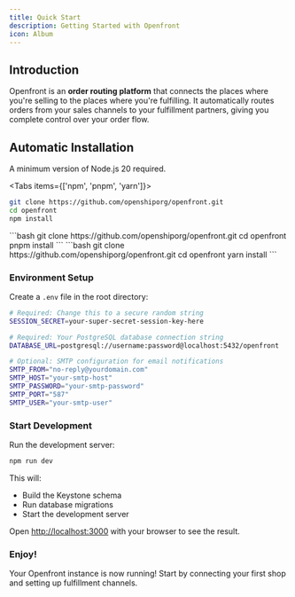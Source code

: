 ```yaml
---
title: Quick Start
description: Getting Started with Openfront
icon: Album
---
```



## Introduction

Openfront is an **order routing platform** that connects the places where you're selling to the places where you're fulfilling. It automatically routes orders from your sales channels to your fulfillment partners, giving you complete control over your order flow.

## Automatic Installation

A minimum version of Node.js 20 required.

<Tabs items={['npm', 'pnpm', 'yarn']}>
<Tab value="npm">
```bash
git clone https://github.com/openshiporg/openfront.git
cd openfront
npm install
```
</Tab>
<Tab value="pnpm">
```bash
git clone https://github.com/openshiporg/openfront.git
cd openfront
pnpm install
```
</Tab>
<Tab value="yarn">
```bash
git clone https://github.com/openshiporg/openfront.git
cd openfront
yarn install
```
</Tab>
</Tabs>

### Environment Setup

Create a `.env` file in the root directory:

```bash
# Required: Change this to a secure random string
SESSION_SECRET=your-super-secret-session-key-here

# Required: Your PostgreSQL database connection string
DATABASE_URL=postgresql://username:password@localhost:5432/openfront

# Optional: SMTP configuration for email notifications
SMTP_FROM="no-reply@yourdomain.com"
SMTP_HOST="your-smtp-host"
SMTP_PASSWORD="your-smtp-password"
SMTP_PORT="587"
SMTP_USER="your-smtp-user"
```

### Start Development

Run the development server:

```bash
npm run dev
```

This will:
- Build the Keystone schema
- Run database migrations
- Start the development server

Open [http://localhost:3000](http://localhost:3000) with your browser to see the result.

### Enjoy!

Your Openfront instance is now running! Start by connecting your first shop and setting up fulfillment channels.